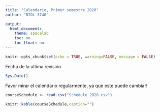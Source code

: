 ```yaml
---
title: "Calendario, Primer semestre 2020"
author: "BIOL 3740"

output: 
  html_document: 
    theme: spacelab
    toc: no
    toc_float: no
---
```


```r
knitr::opts_chunk$set(echo = TRUE, warning=FALSE, message = FALSE)
```

Fecha de la ultima revisión
```r

Sys.Date()
```



Favor mirar el calendario regularmente, ya que este puede cambiar!

```r
courseSchedule <- read.csv("Schedule_2020.csv")
```

```r
knitr::kable(courseSchedule,caption="")
```